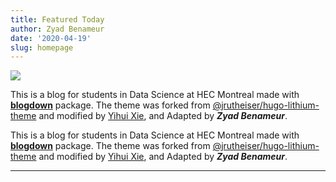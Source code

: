 ```yaml
---
title: Featured Today
author: Zyad Benameur
date: '2020-04-19'
slug: homepage
---
```


<div class="featured-div">

<div>

<img class="featured-img" src="/images/author-image.jpg">

</div>

<div>

This is a blog for students in Data Science at HEC Montreal made with [**blogdown**](https://github.com/rstudio/blogdown) package. The theme was forked from [@jrutheiser/hugo-lithium-theme](https://github.com/jrutheiser/hugo-lithium-theme) and modified by [Yihui Xie](https://github.com/yihui/hugo-lithium), and Adapted by _**Zyad Benameur**_.
</div>


</div>



This is a blog for students in Data Science at HEC Montreal made with [**blogdown**](https://github.com/rstudio/blogdown) package. The theme was forked from [@jrutheiser/hugo-lithium-theme](https://github.com/jrutheiser/hugo-lithium-theme) and modified by [Yihui Xie](https://github.com/yihui/hugo-lithium), and Adapted by _**Zyad Benameur**_.


***